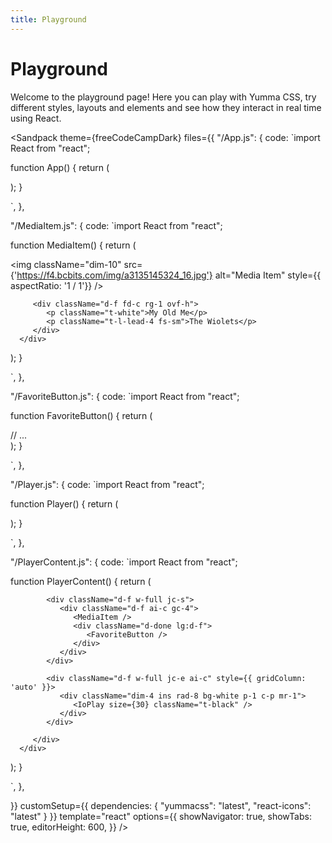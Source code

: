 ```yaml
---
title: Playground
---
```



# Playground

Welcome to the playground page! Here you can play with Yumma CSS, try different styles, layouts and elements and see how they interact in real time using React.

<Sandpack
 theme={freeCodeCampDark}
 files={{
"/App.js": {
code: `import React from "react";

function App() {
   return (
      <div className="bg-d-lead-4">
         <Player />
      </div>
   );
}

`,
},

"/MediaItem.js": {
code: `import React from "react";

function MediaItem() {
   return (
      <div>
         <div className="d-f ai-c cg-3 c-p w-full rad-1">
         <div className="pos-r min-h-3 min-w-3 ovf-h ml-1">
               <img className="dim-10" src={'https://f4.bcbits.com/img/a3135145324_16.jpg'} alt="Media Item" style={{ aspectRatio: '1 / 1'}} />
         </div>
         
         <div className="d-f fd-c rg-1 ovf-h">
            <p className="t-white">My Old Me</p>
            <p className="t-l-lead-4 fs-sm">The Wiolets</p>
         </div>
      </div>
   </div>
   );
}

`,
},

"/FavoriteButton.js": {
code: `import React from "react";

function FavoriteButton() {
   return (
      <div className="">
         // ...
      </div>
   );
}

`,
},

"/Player.js": {
code: `import React from "react";


function Player() {
   return (
      <div className="pos-f dir-b bg-black w-full h-10 py-1">
         <PlayerContent />
      </div>
   );
}

`,
},

"/PlayerContent.js": {
code: `import React from "react";
   

function PlayerContent() {
   return (
      <div>
         <div className="d-g gtc-2 h-full">
         
            <div className="d-f w-full jc-s">
               <div className="d-f ai-c gc-4">
                  <MediaItem />
                  <div className="d-done lg:d-f">
                     <FavoriteButton />
                  </div>
               </div>
            </div>
            
            <div className="d-f w-full jc-e ai-c" style={{ gridColumn: 'auto' }}>
               <div className="dim-4 ins rad-8 bg-white p-1 c-p mr-1">
                  <IoPlay size={30} className="t-black" />
               </div>
            </div>
            
         </div>
      </div>
   );
}

`,
},

 }}
 customSetup={{
    dependencies: {
      "yummacss": "latest",
      "react-icons": "latest"
    }
 }}
 template="react"
 options={{
    showNavigator: true,
    showTabs: true,
    editorHeight: 600,
 }}
/>
